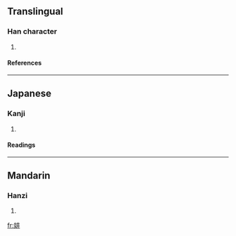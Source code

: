 ==Translingual==
===Han character===
{{Han char|rn=38|rad=女|as=04|sn=7|four=|canj=女廿廿 (VTT), X女廿廿 (XVTT)}}
# {{defn|Han|sort=女04}}
====References====
{{Han ref|kx=0256.080|dkj=06074|dj=0520.070|hdz=21029.080|uh=598C|ud=22924}}
----
==Japanese==
===Kanji===
{{ja-kanji|grade=|rs=女04}}
# {{defn|Japanese}} 
====Readings====
{{ja-readings|on=[[せい]] (sei), [[じょう]] (jō)|kun=[[しずか]] (shizuka), [[いさぎよい]] (isagiyoi)}}
----
==Mandarin==
===Hanzi===
{{cmn-hanzi|pin=[[jìng]] (jing4)|wg=ching<sup>4</sup>}}
# {{defn|Mandarin}}

[[fr:妌]]